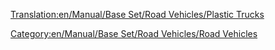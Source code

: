 [[Translation:en/Manual/Base Set/Road Vehicles/Plastic Trucks]]

{{en/RoadVehicle|name     = MightyMover Plastic Truck
  |img      = en/Archive/Old 32bpp/MightyMover plastic.png
  |price    = £4,798 ($9,596)
  |speed    = 48 km/h
  |annual   = £421 ($842)
  |designed = 1935
  |life     = 15
  |capacity = 17,000 litres of plastic
}}
{{en/RoadVehicle|name     = Powernaught Plastic Truck
  |img      = en/Archive/Old 32bpp/Powernaught plastic.png
  |price    = £6,029 ($12,058)
  |speed    = 88 km/h
  |annual   = £787 ($1,574)
  |designed = 1977
  |life     = 15
  |capacity = 19,000 litres of plastic
}}
{{en/RoadVehicle|name     = Wizzowow Plastic Truck
  |img      = en/Archive/Old 32bpp/Wizzowow plastic.png
  |price    = £6,439 ($12,878)
  |speed    = 112 km/h
  |annual   = £1,125 ($2,250)
  |designed = 2011
  |life     = 15
  |capacity = 22,000 litres of plastic
}}


[[Category:en/Manual/Base Set/Road Vehicles/Road Vehicles]]